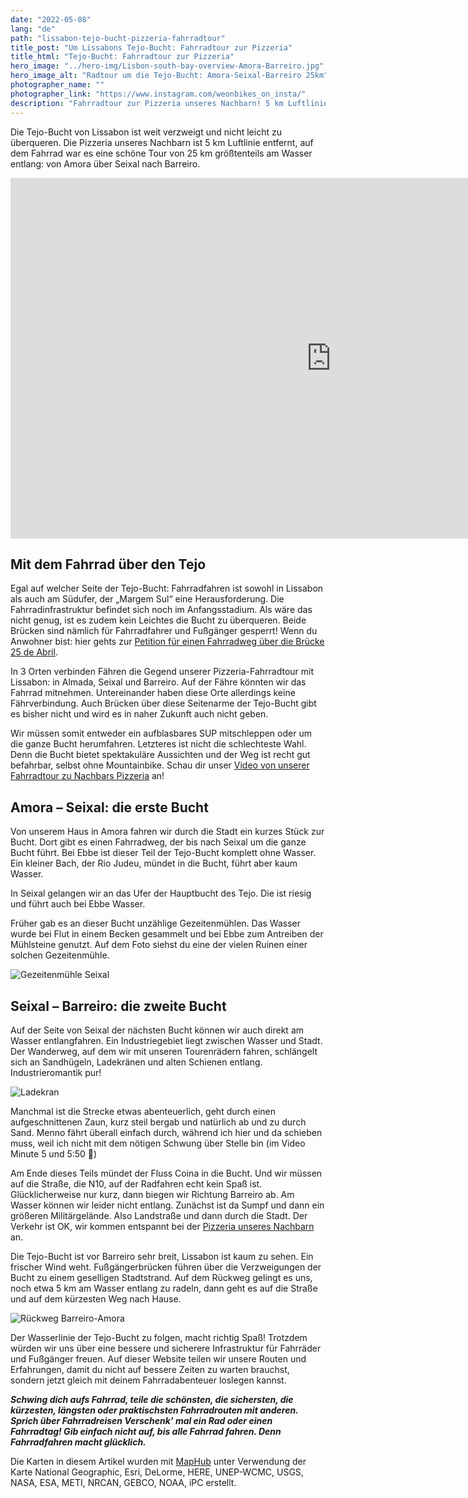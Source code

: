 ```yaml
---
date: "2022-05-08"
lang: "de"
path: "lissabon-tejo-bucht-pizzeria-fahrradtour"
title_post: "Um Lissabons Tejo-Bucht: Fahrradtour zur Pizzeria"
title_html: "Tejo-Bucht: Fahrradtour zur Pizzeria"
hero_image: "../hero-img/Lisbon-south-bay-overview-Amora-Barreiro.jpg"
hero_image_alt: "Radtour um die Tejo-Bucht: Amora-Seixal-Barreiro 25km"
photographer_name: ""
photographer_link: "https://www.instagram.com/weonbikes_on_insta/"
description: "Fahrradtour zur Pizzeria unseres Nachbarn! 5 km Luftlinie werden auf dem Rad zu 25 km um zwei Seitenbuchten des Tejo herum. Lies hier, wie es sich am Südufer von Lissabon Fahrrad fährt."
---
```



Die Tejo-Bucht von Lissabon ist weit verzweigt und nicht leicht zu überqueren. Die Pizzeria unseres Nachbarn ist 5 km Luftlinie entfernt, auf dem Fahrrad war es eine schöne Tour von 25 km größtenteils am Wasser entlang: von Amora über Seixal nach Barreiro.

<div class="videoWrapper">
  <iframe width="1026" height="577" src="https://www.youtube.com/embed/qtzv4i2xM18" title="YouTube video player" frameborder="0" allow="accelerometer; autoplay; clipboard-write; encrypted-media; gyroscope; picture-in-picture" allowfullscreen></iframe>
</div>

## Mit dem Fahrrad über den Tejo

Egal auf welcher Seite der Tejo-Bucht: Fahrradfahren ist sowohl in Lissabon als auch am Südufer, der „Margem Sul“ eine Herausforderung. Die Fahrradinfrastruktur befindet sich noch im Anfangsstadium. Als wäre das nicht genug, ist es zudem kein Leichtes die Bucht zu überqueren. Beide Brücken sind nämlich für Fahrradfahrer und Fußgänger gesperrt! Wenn du Anwohner bist: hier gehts zur [Petition für einen Fahrradweg über die Brücke 25 de Abril](https://peticaopublica.com/pview.aspx?pi=P2013N70468).

In 3 Orten verbinden Fähren die Gegend unserer Pizzeria-Fahrradtour mit Lissabon: in Almada, Seixal und Barreiro. Auf der Fähre könnten wir das Fahrrad mitnehmen. Untereinander haben diese Orte allerdings keine Fährverbindung. Auch Brücken über diese Seitenarme der Tejo-Bucht gibt es bisher nicht und wird es in naher Zukunft auch nicht geben.

Wir müssen somit entweder ein aufblasbares SUP mitschleppen oder um die ganze Bucht herumfahren. Letzteres ist nicht die schlechteste Wahl. Denn die Bucht bietet spektakuläre Aussichten und der Weg ist recht gut befahrbar, selbst ohne Mountainbike. Schau dir unser [Video von unserer Fahrradtour zu Nachbars Pizzeria](https://youtu.be/qtzv4i2xM18) an!

## Amora – Seixal: die erste Bucht

Von unserem Haus in Amora fahren wir durch die Stadt ein kurzes Stück zur Bucht. Dort gibt es einen Fahrradweg, der bis nach Seixal um die ganze Bucht führt. Bei Ebbe ist dieser Teil der Tejo-Bucht komplett ohne Wasser. Ein kleiner Bach, der Rio Judeu, mündet in die Bucht, führt aber kaum Wasser.

In Seixal gelangen wir an das Ufer der Hauptbucht des Tejo. Die ist riesig und führt auch bei Ebbe Wasser.

Früher gab es an dieser Bucht unzählige Gezeitenmühlen. Das Wasser wurde bei Flut in einem Becken gesammelt und bei Ebbe zum Antreiben der Mühlsteine genutzt. Auf dem Foto siehst du eine der vielen Ruinen einer solchen Gezeitenmühle.

![Gezeitenmühle Seixal](../img/Moinho-de-mare.jpg)

## Seixal – Barreiro: die zweite Bucht

Auf der Seite von Seixal der nächsten Bucht können wir auch direkt am Wasser entlangfahren. Ein Industriegebiet liegt zwischen Wasser und Stadt. Der Wanderweg, auf dem wir mit unseren Tourenrädern fahren, schlängelt sich an Sandhügeln, Ladekränen und alten Schienen entlang. Industrieromantik pur!

![Ladekran](../img/Kran.jpg)

Manchmal ist die Strecke etwas abenteuerlich, geht durch einen aufgeschnittenen Zaun, kurz steil bergab und natürlich ab und zu durch Sand. Menno fährt überall einfach durch, während ich hier und da schieben muss, weil ich nicht mit dem nötigen Schwung über Stelle bin (im Video Minute 5 und 5:50 😬)

Am Ende dieses Teils mündet der Fluss Coina in die Bucht. Und wir müssen auf die Straße, die N10, auf der Radfahren echt kein Spaß ist. Glücklicherweise nur kurz, dann biegen wir Richtung Barreiro ab. Am Wasser können wir leider nicht entlang. Zunächst ist da Sumpf und dann ein größeren Militärgelände. Also Landstraße und dann durch die Stadt. Der Verkehr ist OK, wir kommen entspannt bei der [Pizzeria unseres Nachbarn](https://goo.gl/maps/c4nr8hwFQ3deCtRZ6) an.

Die Tejo-Bucht ist vor Barreiro sehr breit, Lissabon ist kaum zu sehen. Ein frischer Wind weht. Fußgängerbrücken führen über die Verzweigungen der Bucht zu einem geselligen Stadtstrand. Auf dem Rückweg gelingt es uns, noch etwa 5 km am Wasser entlang zu radeln, dann geht es auf die Straße und auf dem kürzesten Weg nach Hause.

![Rückweg Barreiro-Amora](../img/Barreiro-Amora.jpg)

Der Wasserlinie der Tejo-Bucht zu folgen, macht richtig Spaß! Trotzdem würden wir uns über eine bessere und sicherere Infrastruktur für Fahrräder und Fußgänger freuen. Auf dieser Website teilen wir unsere Routen und Erfahrungen, damit du nicht auf bessere Zeiten zu warten brauchst, sondern jetzt gleich mit deinem Fahrradabenteuer loslegen kannst.

**_Schwing dich aufs Fahrrad, teile die schönsten, die sichersten, die kürzesten, längsten oder praktischsten Fahrradrouten mit anderen. Sprich über Fahrradreisen Verschenk' mal ein Rad oder einen Fahrradtag! Gib einfach nicht auf, bis alle Fahrrad fahren. Denn Fahrradfahren macht glücklich._**

<SevenRoutesDownload link="https://drive.google.com/drive/folders/1XKY74iZRZlyNPx7S9OsSLlRhhIrj3hhu?usp=sharing" />

Die Karten in diesem Artikel wurden mit [MapHub](https://maphub.net) unter Verwendung der Karte National Geographic, Esri, DeLorme, HERE, UNEP-WCMC, USGS, NASA, ESA, METI, NRCAN, GEBCO, NOAA, iPC erstellt.
